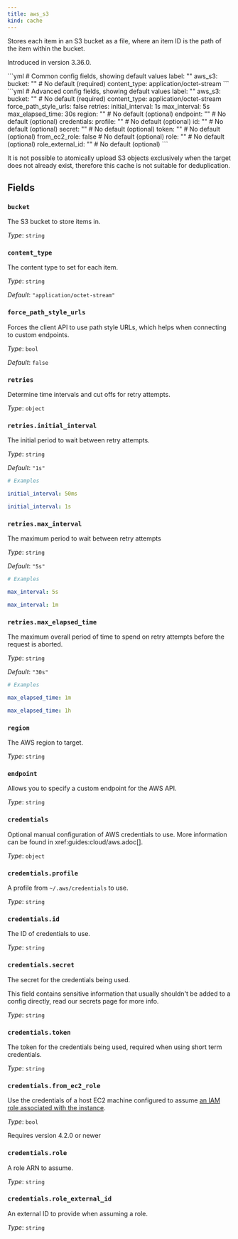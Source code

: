 ```yaml
---
title: aws_s3
kind: cache
---
```


Stores each item in an S3 bucket as a file, where an item ID is the path of the item within the bucket.

Introduced in version 3.36.0.


<Tabs>
<TabItem label="Common">
```yml
# Common config fields, showing default values
label: ""
aws_s3:
  bucket: "" # No default (required)
  content_type: application/octet-stream
```
</TabItem>
<TabItem label="Advanced">
```yml
# Advanced config fields, showing default values
label: ""
aws_s3:
  bucket: "" # No default (required)
  content_type: application/octet-stream
  force_path_style_urls: false
  retries:
    initial_interval: 1s
    max_interval: 5s
    max_elapsed_time: 30s
  region: "" # No default (optional)
  endpoint: "" # No default (optional)
  credentials:
    profile: "" # No default (optional)
    id: "" # No default (optional)
    secret: "" # No default (optional)
    token: "" # No default (optional)
    from_ec2_role: false # No default (optional)
    role: "" # No default (optional)
    role_external_id: "" # No default (optional)
```
</TabItem>
</Tabs>

It is not possible to atomically upload S3 objects exclusively when the target does not already exist, therefore this cache is not suitable for deduplication.

## Fields

### `bucket`

The S3 bucket to store items in.


*Type*: `string`


### `content_type`

The content type to set for each item.


*Type*: `string`

*Default*: `"application/octet-stream"`

### `force_path_style_urls`

Forces the client API to use path style URLs, which helps when connecting to custom endpoints.


*Type*: `bool`

*Default*: `false`

### `retries`

Determine time intervals and cut offs for retry attempts.


*Type*: `object`


### `retries.initial_interval`

The initial period to wait between retry attempts.


*Type*: `string`

*Default*: `"1s"`

```yml
# Examples

initial_interval: 50ms

initial_interval: 1s
```

### `retries.max_interval`

The maximum period to wait between retry attempts


*Type*: `string`

*Default*: `"5s"`

```yml
# Examples

max_interval: 5s

max_interval: 1m
```

### `retries.max_elapsed_time`

The maximum overall period of time to spend on retry attempts before the request is aborted.


*Type*: `string`

*Default*: `"30s"`

```yml
# Examples

max_elapsed_time: 1m

max_elapsed_time: 1h
```

### `region`

The AWS region to target.


*Type*: `string`


### `endpoint`

Allows you to specify a custom endpoint for the AWS API.


*Type*: `string`


### `credentials`

Optional manual configuration of AWS credentials to use. More information can be found in xref:guides:cloud/aws.adoc[].


*Type*: `object`


### `credentials.profile`

A profile from `~/.aws/credentials` to use.


*Type*: `string`


### `credentials.id`

The ID of credentials to use.


*Type*: `string`


### `credentials.secret`

The secret for the credentials being used.
<Aside type="caution" title="Sensitive Information">
	This field contains sensitive information that usually shouldn't be added to a config directly, read our secrets page for more info.
</Aside>



*Type*: `string`


### `credentials.token`

The token for the credentials being used, required when using short term credentials.


*Type*: `string`


### `credentials.from_ec2_role`

Use the credentials of a host EC2 machine configured to assume [an IAM role associated with the instance](https://docs.aws.amazon.com/IAM/latest/UserGuide/id_roles_use_switch-role-ec2.html).


*Type*: `bool`

Requires version 4.2.0 or newer

### `credentials.role`

A role ARN to assume.


*Type*: `string`


### `credentials.role_external_id`

An external ID to provide when assuming a role.


*Type*: `string`



